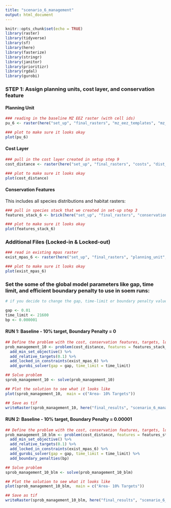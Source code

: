 ```yaml
---
title: "scenario_6_management"
output: html_document
---
```


```r
knitr::opts_chunk$set(echo = TRUE)
library(raster)
library(tidyverse)
library(sf)
library(here)
library(fasterize)
library(stringr)
library(janitor)
library(prioritizr)
library(rgdal)
library(gurobi)
```

### **STEP 1: Assign planning units, cost layer, and conservation feature**

#### Planning Unit
```r
### reading in the baseline MZ EEZ raster (with cell ids) 
pu_6 <- raster(here("set_up", "final_rasters", "mz_eez_templates", "mz_rast_id.tif"))

### plot to make sure it looks okay
plot(pu_6)
```

#### Cost Layer
```r
### pull in the cost layer created in setup step 9
cost_distance <- raster(here("set_up", "final_rasters", "costs", "dist_rast.tif"))

### plot to make sure it looks okay
plot(cost_distance)
```

#### Conservation Features
This includes all species distributions and habitat rasters:
```r
### pull in species stack that we created in set-up step 3
features_stack_6 <- brick(here("set_up", "final_rasters", "conservation_features","all_features_stack.tif"))

### plot to make sure it looks okay
plot(features_stack_6)
```

### Additional Files (Locked-in & Locked-out)
```r
### read in existing mpas raster
exist_mpas_6 <- raster(here("set_up", "final_rasters", "planning_unit", "exist_mpa.tif"))

### plot to make sure it looks okay
plot(exist_mpas_6)
```


### Set the some of the global model parameters like gap, time limit, and efficient boundary penalty to use in soem runs:
```r
# if you decide to change the gap, time-limit or boundary penalty value, change it here and rerun the subsequent model runs

gap <- 0.01
time_limit <- 21600
bp <- 0.000001
```

#### RUN 1: Baseline - 10% target, Boundary Penalty = 0 
```r
## Define the problem with the cost, conservation features, targets, locked in and locked out constraints using the minimum set objective
prob_management_10 <- problem(cost_distance, features = features_stack_6) %>%
  add_min_set_objective() %>%
  add_relative_targets(0.1) %>%
  add_locked_in_constraints(exist_mpas_6) %>%
  add_gurobi_solver(gap = gap, time_limit = time_limit)

## Solve problem
sprob_management_10 <- solve(prob_management_10)

## Plot the solution to see what it looks like
plot(sprob_management_10,  main = c("Area- 10% Targets"))

## Save as tif
writeRaster(sprob_management_10, here("final_results", "scenario_6_management",  "sprob_management_10_6hr_blm0.tif"), overwrite = TRUE)
```

#### RUN 2: Baseline - 10% target, Boundary Penalty = 0.00001 
```r
## Define the problem with the cost, conservation features, targets, locked in and locked out constraints using the minimum set objective
prob_management_10_blm <- problem(cost_distance, features = features_stack_6) %>%
  add_min_set_objective() %>%
  add_relative_targets(0.1) %>%
  add_locked_in_constraints(exist_mpas_6) %>%
  add_gurobi_solver(gap = gap, time_limit = time_limit) %>% 
  add_boundary_penalties(bp)

## Solve problem
sprob_management_10_blm <- solve(prob_management_10_blm)

## Plot the solution to see what it looks like
plot(sprob_management_10_blm,  main = c("Area- 10% Targets"))

## Save as tif
writeRaster(sprob_management_10_blm, here("final_results", "scenario_6_management",  "sprob_management_10_6hr_blm0.000001.tif"), overwrite = TRUE)
```